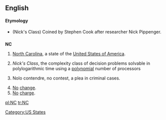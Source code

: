 ==English==

====Etymology====
* (Nick's Class) Coined by Stephen Cook after researcher Nick Pippenger.

==={{Abbreviation}}===
'''NC'''

# [[North Carolina]], a state of the [[United States of America]].
# {{comptheory}} ''Nick's Class'', the complexity class of decision problems solvable in polylogarithmic time using a [[polynomial]] number of processors
# {{legal}} Nolo contendre, no contest, a plea in criminal cases.
# [[no|No]] [[change]].
# [[no|No]] [[charge]].

[[Category:US States]]

[[pl:NC]]
[[tr:NC]]